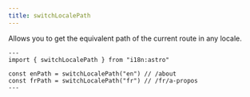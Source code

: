 ```yaml
---
title: switchLocalePath
---
```


Allows you to get the equivalent path of the current route in any locale.


```astro
---
import { switchLocalePath } from "i18n:astro"

const enPath = switchLocalePath("en") // /about
const frPath = switchLocalePath("fr") // /fr/a-propos
---
```